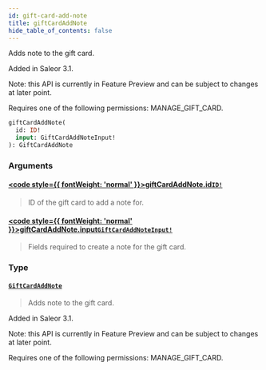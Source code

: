 ```yaml
---
id: gift-card-add-note
title: giftCardAddNote
hide_table_of_contents: false
---
```








Adds note to the gift card.

Added in Saleor 3.1.

Note: this API is currently in Feature Preview and can be subject to changes at later point. 

Requires one of the following permissions: MANAGE_GIFT_CARD.

```graphql
giftCardAddNote(
  id: ID!
  input: GiftCardAddNoteInput!
): GiftCardAddNote
```


### Arguments

#### [<code style={{ fontWeight: 'normal' }}>giftCardAddNote.<b>id</b></code>](#)<Bullet />[`ID!`](../../../developer/api-reference/scalars/id) <Badge class="secondary" text="non-null"/> <Badge class="secondary" text="scalar"/>
> ID of the gift card to add a note for.
> 

#### [<code style={{ fontWeight: 'normal' }}>giftCardAddNote.<b>input</b></code>](#)<Bullet />[`GiftCardAddNoteInput!`](../../../developer/api-reference/inputs/gift-card-add-note-input) <Badge class="secondary" text="non-null"/> <Badge class="secondary" text="input"/>
> Fields required to create a note for the gift card.
> 

### Type

#### [`GiftCardAddNote`](../../../developer/api-reference/objects/gift-card-add-note) <Badge class="secondary" text="object"/>
> Adds note to the gift card.

Added in Saleor 3.1.

Note: this API is currently in Feature Preview and can be subject to changes at later point. 

Requires one of the following permissions: MANAGE_GIFT_CARD.
> 






